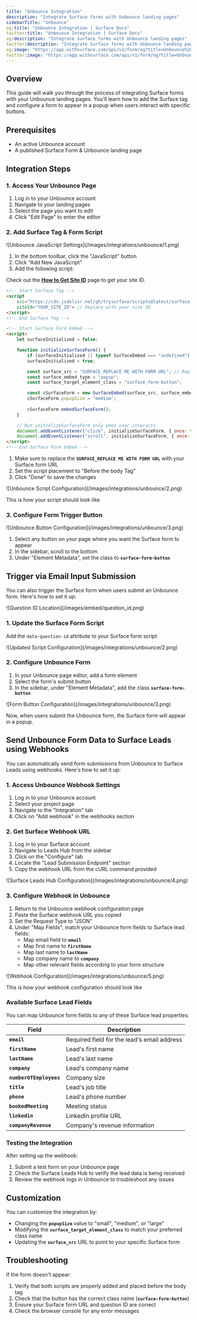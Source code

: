 ```yaml
---
title: "Unbounce Integration"
description: "Integrate Surface forms with Unbounce landing pages"
sidebarTitle: "Unbounce"
og:title: "Unbounce Integration | Surface Docs"
twitter:title: "Unbounce Integration | Surface Docs"
og:description: "Integrate Surface forms with Unbounce landing pages"
twitter:description: "Integrate Surface forms with Unbounce landing pages"
og:image: "https://app.withsurface.com/api/v1/form/og?title=Unbounce%20Integration"
twitter:image: "https://app.withsurface.com/api/v1/form/og?title=Unbounce%20Integration"
---
```


## Overview

This guide will walk you through the process of integrating Surface forms with your Unbounce landing pages. You'll learn how to add the Surface tag and configure a form to appear in a popup when users interact with specific buttons.

## Prerequisites

- An active Unbounce account
- A published Surface Form & Unbounce landing page

## Integration Steps

### 1. Access Your Unbounce Page

1. Log in to your Unbounce account
2. Navigate to your landing pages
3. Select the page you want to edit
4. Click "Edit Page" to enter the editor

### 2. Add Surface Tag & Form Script

<Frame>
![Unbounce JavaScript Settings](/images/integrations/unbounce/1.png)
</Frame>

1. In the bottom toolbar, click the "JavaScript" button
2. Click "Add New JavaScript"
3. Add the following script:

Check out the [**How to Get Site ID**](/docs/surface-tag/surface-tag#where-to-find-your-site-id) page to get your site ID.

```html
<!-- Start Surface Tag -->
<script 
    src="https://cdn.jsdelivr.net/gh/trysurface/scripts@latest/surface_tag.min.js"
    siteId="YOUR_SITE_ID"> // Replace with your site ID
</script>
<!-- End Surface Tag -->

<!-- Start Surface Form Embed -->
<script>
    let surfaceInitialized = false;

    function initializeSurfaceForm() {
        if (surfaceInitialized || typeof SurfaceEmbed === "undefined") return;
        surfaceInitialized = true;

        const surface_src = "SURFACE_REPLACE ME WITH FORM URL"; // Replace with your Surface form URL
        const surface_embed_type = "popup";
        const surface_target_element_class = "surface-form-button";

        const cSurfaceForm = new SurfaceEmbed(surface_src, surface_embed_type, surface_target_element_class);
        cSurfaceForm.popupSize = "medium";
      
      	cSurfaceForm.embedSurfaceForm();
    }

    // Run initializeSurfaceForm only when user interacts
    document.addEventListener("click", initializeSurfaceForm, { once: true });
    document.addEventListener("scroll", initializeSurfaceForm, { once: true });
</script>
<!-- End Surface Form Embed -->
```

1. Make sure to replace the **`SURFACE_REPLACE ME WITH FORM URL`** with your Surface form URL
2. Set the script placement to "Before the body Tag"
3. Click "Done" to save the changes

<Frame>
![Unbounce Script Configuration](/images/integrations/unbounce/2.png)
</Frame>

This is how your script should look like

### 3. Configure Form Trigger Button

<Frame>
![Unbounce Button Configuration](/images/integrations/unbounce/3.png)
</Frame>

1. Select any button on your page where you want the Surface form to appear
2. In the sidebar, scroll to the bottom
3. Under "Element Metadata", set the class to **`surface-form-button`**

## Trigger via Email Input Submission

You can also trigger the Surface form when users submit an Unbounce form. Here's how to set it up:

<Accordion title="Click to see where to find the question ID in the Surface Form Builder">
<Frame>
![Question ID Location](/images/embed/question_id.png)
</Frame>
</Accordion>

### 1. Update the Surface Form Script

Add the `data-question-id` attribute to your Surface form script

<Frame>
![Updated Script Configuration](/images/integrations/unbounce/2.png)
</Frame>

### 2. Configure Unbounce Form

1. In your Unbounce page editor, add a form element
2. Select the form's submit button
3. In the sidebar, under "Element Metadata", add the class **`surface-form-button`**

<Frame>
![Form Button Configuration](/images/integrations/unbounce/3.png)
</Frame>

Now, when users submit the Unbounce form, the Surface form will appear in a popup.

## Send Unbounce Form Data to Surface Leads using Webhooks

You can automatically send form submissions from Unbounce to Surface Leads using webhooks. Here's how to set it up:

### 1. Access Unbounce Webhook Settings

1. Log in to your Unbounce account
2. Select your project page
3. Navigate to the "Integration" tab
4. Click on "Add webhook" in the webhooks section

### 2. Get Surface Webhook URL

1. Log in to your Surface account
2. Navigate to Leads Hub from the sidebar
3. Click on the "Configure" tab
4. Locate the "Lead Submission Endpoint" section
5. Copy the webhook URL from the cURL command provided

<Frame>
![Surface Leads Hub Configuration](/images/integrations/unbounce/4.png)
</Frame>

### 3. Configure Webhook in Unbounce

1. Return to the Unbounce webhook configuration page
2. Paste the Surface webhook URL you copied
3. Set the Request Type to "JSON"
4. Under "Map Fields", match your Unbounce form fields to Surface lead fields:
    - Map email field to **`email`**
    - Map first name to **`firstName`**
    - Map last name to **`lastName`**
    - Map company name to **`company`**
    - Map other relevant fields according to your form structure

<Frame>
![Webhook Configuration](/images/integrations/unbounce/5.png)
</Frame>

This is how your webhook configuration should look like

### Available Surface Lead Fields

You can map Unbounce form fields to any of these Surface lead properties:

| **Field** | **Description** |
| --- | --- |
| **`email`** | Required field for the lead's email address |
| **`firstName`** | Lead's first name |
| **`lastName`** | Lead's last name |
| **`company`** | Lead's company name |
| **`numberOfEmployees`** | Company size |
| **`title`** | Lead's job title |
| **`phone`** | Lead's phone number |
| **`bookedMeeting`** | Meeting status |
| **`linkedin`** | LinkedIn profile URL |
| **`companyRevenue`** | Company's revenue information |

### Testing the Integration

After setting up the webhook:

1. Submit a test form on your Unbounce page
2. Check the Surface Leads Hub to verify the lead data is being received
3. Review the webhook logs in Unbounce to troubleshoot any issues

## Customization

You can customize the integration by:

- Changing the **`popupSize`** value to "small", "medium", or "large"
- Modifying the **`surface_target_element_class`** to match your preferred class name
- Updating the **`surface_src`** URL to point to your specific Surface form

## Troubleshooting

If the form doesn't appear:

1. Verify that both scripts are properly added and placed before the body tag
2. Check that the button has the correct class name (**`surface-form-button`**)
3. Ensure your Surface form URL and question ID are correct
4. Check the browser console for any error messages
